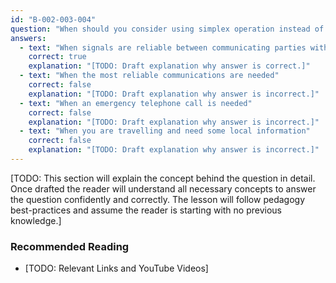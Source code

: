 ```yaml
---
id: "B-002-003-004"
question: "When should you consider using simplex operation instead of a repeater?"
answers:
  - text: "When signals are reliable between communicating parties without using a repeater"
    correct: true
    explanation: "[TODO: Draft explanation why answer is correct.]"
  - text: "When the most reliable communications are needed"
    correct: false
    explanation: "[TODO: Draft explanation why answer is incorrect.]"
  - text: "When an emergency telephone call is needed"
    correct: false
    explanation: "[TODO: Draft explanation why answer is incorrect.]"
  - text: "When you are travelling and need some local information"
    correct: false
    explanation: "[TODO: Draft explanation why answer is incorrect.]"
---
```


[TODO: This section will explain the concept behind the question in detail. Once drafted the reader will understand all necessary concepts to answer the question confidently and correctly. The lesson will follow pedagogy best-practices and assume the reader is starting with no previous knowledge.]

### Recommended Reading

- [TODO: Relevant Links and YouTube Videos]
